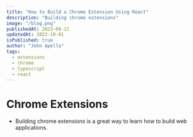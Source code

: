 ```yaml
---
title: "How to Build a Chrome Extension Using React"
description: "Building chrome extensions"
image: "/blog.png"
publishedAt: 2023-09-11
updatedAt: 2023-10-01
isPublished: true
author: "John Apella"
tags:
  - extensions
  - chrome
  - typescript
  - react
---
```


# Chrome Extensions

- Building chrome extensions is a great way to learn how to build web applications.

